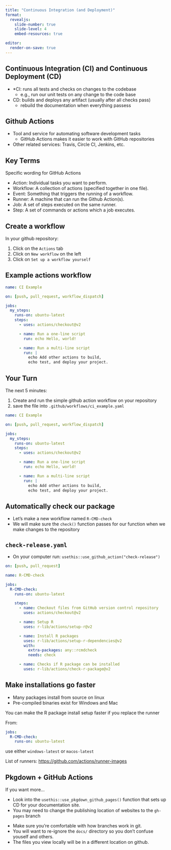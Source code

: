 ```yaml
---
title: "Continuous Integration (and Deployment)"
format:
  revealjs:
    slide-number: true
    slide-level: 4
    embed-resources: true

editor:
  render-on-save: true
---
```


## Continuous Integration (CI) and Continuous Deployment (CD)

- *CI: runs all tests and checks on changes to the codebase
  - e.g., run our unit tests on any change to the code base
- CD: builds and deploys any artifact (usually after all checks pass)
  - rebuild the documentation when everything passess

## Github Actions

- Tool and service for automating software development tasks
  - GitHub Actions makes it easier to work with GitHub repositories
- Other related services: Travis, Circle CI, Jenkins, etc.


## Key Terms

Specific wording for GitHub Actions

- Action: Individual tasks you want to perform.
- Workflow: A collection of actions (specified together in one file).
- Event: Something that triggers the running of a workflow.
- Runner: A machine that can run the Github Action(s).
- Job: A set of steps executed on the same runner.
- Step: A set of commands or actions which a job executes.

## Create a workflow

In your github repository:

1. Click on the `Actions` tab
2. Click on `New workflow` on the left
3. Click on `Set up a workflow yourself`

## Example actions workflow {.smaller}

```yaml
name: CI Example

on: [push, pull_request, workflow_dispatch]

jobs:
  my_steps:
    runs-on: ubuntu-latest
    steps:
      - uses: actions/checkout@v2

      - name: Run a one-line script
        run: echo Hello, world!

      - name: Run a multi-line script
        run: |
          echo Add other actions to build,
          echo test, and deploy your project.
```

## Your Turn {.smaller}

The next 5 minutes:

1. Create and run the simple github action workflow on your repository
2. save the file into `.github/workflows/ci_example.yaml`

```yaml
name: CI Example

on: [push, pull_request, workflow_dispatch]

jobs:
  my_steps:
    runs-on: ubuntu-latest
    steps:
      - uses: actions/checkout@v2

      - name: Run a one-line script
        run: echo Hello, world!

      - name: Run a multi-line script
        run: |
          echo Add other actions to build,
          echo test, and deploy your project.
```

## Automatically check our package

- Let's make a new workflow named `R-CMD-check`
- We will make sure the `check()` function passes for our function when we make changes to the repository

## `check-release.yaml` {.smaller}

- On your computer run: `usethis::use_github_action("check-release")`

```yaml
on: [push, pull_request]

name: R-CMD-check

jobs:
  R-CMD-check:
    runs-on: ubuntu-latest

    steps:
      - name: Checkout files from GitHub version control repository
        uses: actions/checkout@v2

      - name: Setup R
        uses: r-lib/actions/setup-r@v2

      - name: Install R packages
        uses: r-lib/actions/setup-r-dependencies@v2
        with:
          extra-packages: any::rcmdcheck
          needs: check

      - name: Checks if R package can be installed
        uses: r-lib/actions/check-r-package@v2
```

## Make installations go faster

- Many packages install from source on linux
- Pre-compiled binaries exist for Windows and Mac

You can make the R package install setup faster if you replace the runner

From:

```yaml
jobs:
  R-CMD-check:
    runs-on: ubuntu-latest
```

use either `windows-latest` or `macos-latest`

List of runners: <https://github.com/actions/runner-images>

## Pkgdown + GitHub Actions {.smaller}

If you want more...

- Look into the `usethis::use_pkgdown_github_pages()` function that sets up CD for your documentation site.
- You may need to change the publishing location of websites to the `gh-pages` branch

:::{.callout-caution}
- Make sure you're comfortable with how branches work in git.
- You will want to re-ignore the `docs/` directory so you don't confuse youself and others.
- The files you view locally will be in a different location on github.
:::
